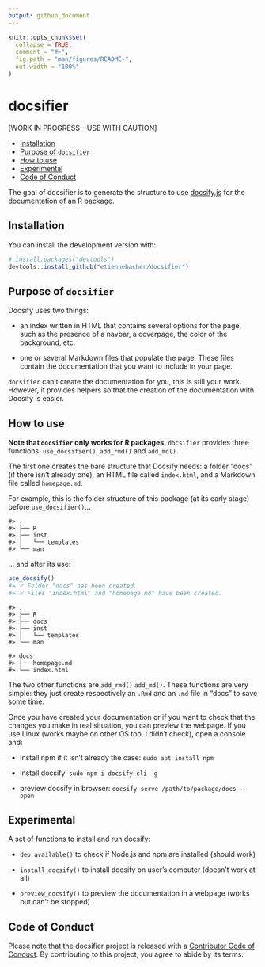 ```yaml
---
output: github_document
---
```


<!-- README.md is generated from README.Rmd. Please edit that file -->

```r
knitr::opts_chunk$set(
  collapse = TRUE,
  comment = "#>",
  fig.path = "man/figures/README-",
  out.width = "100%"
)
```


# docsifier

[WORK IN PROGRESS - USE WITH CAUTION]

<!-- badges: start -->
<!-- badges: end -->
  
* [Installation](#installation)
* [Purpose of `docsifier`](#purpose)
* [How to use](#howto)
* [Experimental](#experimental)
* [Code of Conduct](#CoC)
  
  
The goal of docsifier is to generate the structure to use [docsify.js](https://docsify.js.org/#/) for the documentation of an R package.

## Installation

You can install the development version with: 

```r
# install.packages("devtools")
devtools::install_github("etiennebacher/docsifier")
```

## Purpose of `docsifier`

Docsify uses two things:

* an index written in HTML that contains several options for the page, such as the presence of a navbar, a coverpage, the color of the background, etc.

* one or several Markdown files that populate the page. These files contain the documentation that you want to include in your page.

`docsifier` can't create the documentation for you, this is still your work. However, it provides helpers so that the creation of the documentation with Docsify is easier.


## How to use

**Note that `docsifier` only works for R packages.** `docsifier` provides three functions: `use_docsifier()`, `add_rmd()` and `add_md()`.

The first one creates the bare structure that Docsify needs: a folder "docs" (if there isn't already one), an HTML file called `index.html`, and a Markdown file called `homepage.md`.

For example, this is the folder structure of this package (at its early stage) before `use_docsifier()`...

    #> .
    #> ├── R
    #> ├── inst
    #> │   └── templates
    #> └── man

… and after its use:

``` r
use_docsify()
#> ✓ Folder "docs" has been created.
#> ✓ Files "index.html" and "homepage.md" have been created.
```

    #> .
    #> ├── R
    #> ├── docs
    #> ├── inst
    #> │   └── templates
    #> └── man

    #> docs
    #> ├── homepage.md
    #> └── index.html


The two other functions are `add_rmd()` `add_md()`. These functions are very simple: they just create respectively an `.Rmd` and an `.md` file in "docs" to save some time.

Once you have created your documentation or if you want to check that the changes you make in real situation, you can preview the webpage. If you use Linux (works maybe on other OS too, I didn't check), open a console and:

* install npm if it isn't already the case: `sudo apt install npm`

* install docsify: `sudo npm i docsify-cli -g`

* preview docsify in browser: `docsify serve /path/to/package/docs --open`



## Experimental

A set of functions to install and run docsify:

* `dep_available()` to check if Node.js and npm are installed (should work)

* `install_docsify()` to install docsify on user's computer (doesn't work at all)

* `preview_docsify()` to preview the documentation in a webpage (works but can't be stopped)


## Code of Conduct

Please note that the docsifier project is released with a [Contributor Code of Conduct](https://contributor-covenant.org/version/2/0/CODE_OF_CONDUCT.html). By contributing to this project, you agree to abide by its terms.




